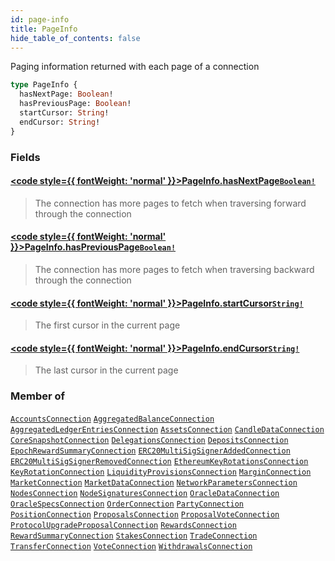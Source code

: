 ```yaml
---
id: page-info
title: PageInfo
hide_table_of_contents: false
---
```








Paging information returned with each page of a connection

```graphql
type PageInfo {
  hasNextPage: Boolean!
  hasPreviousPage: Boolean!
  startCursor: String!
  endCursor: String!
}
```


### Fields

#### [<code style={{ fontWeight: 'normal' }}>PageInfo.<b>hasNextPage</b></code>](#)<Bullet />[`Boolean!`](/mainnet/api/graphql/scalars/boolean) <Badge class="secondary" text="non-null"/> <Badge class="secondary" text="scalar"/>
> The connection has more pages to fetch when traversing forward through the connection
> 

#### [<code style={{ fontWeight: 'normal' }}>PageInfo.<b>hasPreviousPage</b></code>](#)<Bullet />[`Boolean!`](/mainnet/api/graphql/scalars/boolean) <Badge class="secondary" text="non-null"/> <Badge class="secondary" text="scalar"/>
> The connection has more pages to fetch when traversing backward through the connection
> 

#### [<code style={{ fontWeight: 'normal' }}>PageInfo.<b>startCursor</b></code>](#)<Bullet />[`String!`](/mainnet/api/graphql/scalars/string) <Badge class="secondary" text="non-null"/> <Badge class="secondary" text="scalar"/>
> The first cursor in the current page
> 

#### [<code style={{ fontWeight: 'normal' }}>PageInfo.<b>endCursor</b></code>](#)<Bullet />[`String!`](/mainnet/api/graphql/scalars/string) <Badge class="secondary" text="non-null"/> <Badge class="secondary" text="scalar"/>
> The last cursor in the current page
> 



### Member of

[`AccountsConnection`](/mainnet/api/graphql/objects/accounts-connection)  <Badge class="secondary" text="object"/><Bullet />[`AggregatedBalanceConnection`](/mainnet/api/graphql/objects/aggregated-balance-connection)  <Badge class="secondary" text="object"/><Bullet />[`AggregatedLedgerEntriesConnection`](/mainnet/api/graphql/objects/aggregated-ledger-entries-connection)  <Badge class="secondary" text="object"/><Bullet />[`AssetsConnection`](/mainnet/api/graphql/objects/assets-connection)  <Badge class="secondary" text="object"/><Bullet />[`CandleDataConnection`](/mainnet/api/graphql/objects/candle-data-connection)  <Badge class="secondary" text="object"/><Bullet />[`CoreSnapshotConnection`](/mainnet/api/graphql/objects/core-snapshot-connection)  <Badge class="secondary" text="object"/><Bullet />[`DelegationsConnection`](/mainnet/api/graphql/objects/delegations-connection)  <Badge class="secondary" text="object"/><Bullet />[`DepositsConnection`](/mainnet/api/graphql/objects/deposits-connection)  <Badge class="secondary" text="object"/><Bullet />[`EpochRewardSummaryConnection`](/mainnet/api/graphql/objects/epoch-reward-summary-connection)  <Badge class="secondary" text="object"/><Bullet />[`ERC20MultiSigSignerAddedConnection`](/mainnet/api/graphql/objects/erc20-multi-sig-signer-added-connection)  <Badge class="secondary" text="object"/><Bullet />[`ERC20MultiSigSignerRemovedConnection`](/mainnet/api/graphql/objects/erc20-multi-sig-signer-removed-connection)  <Badge class="secondary" text="object"/><Bullet />[`EthereumKeyRotationsConnection`](/mainnet/api/graphql/objects/ethereum-key-rotations-connection)  <Badge class="secondary" text="object"/><Bullet />[`KeyRotationConnection`](/mainnet/api/graphql/objects/key-rotation-connection)  <Badge class="secondary" text="object"/><Bullet />[`LiquidityProvisionsConnection`](/mainnet/api/graphql/objects/liquidity-provisions-connection)  <Badge class="secondary" text="object"/><Bullet />[`MarginConnection`](/mainnet/api/graphql/objects/margin-connection)  <Badge class="secondary" text="object"/><Bullet />[`MarketConnection`](/mainnet/api/graphql/objects/market-connection)  <Badge class="secondary" text="object"/><Bullet />[`MarketDataConnection`](/mainnet/api/graphql/objects/market-data-connection)  <Badge class="secondary" text="object"/><Bullet />[`NetworkParametersConnection`](/mainnet/api/graphql/objects/network-parameters-connection)  <Badge class="secondary" text="object"/><Bullet />[`NodesConnection`](/mainnet/api/graphql/objects/nodes-connection)  <Badge class="secondary" text="object"/><Bullet />[`NodeSignaturesConnection`](/mainnet/api/graphql/objects/node-signatures-connection)  <Badge class="secondary" text="object"/><Bullet />[`OracleDataConnection`](/mainnet/api/graphql/objects/oracle-data-connection)  <Badge class="secondary" text="object"/><Bullet />[`OracleSpecsConnection`](/mainnet/api/graphql/objects/oracle-specs-connection)  <Badge class="secondary" text="object"/><Bullet />[`OrderConnection`](/mainnet/api/graphql/objects/order-connection)  <Badge class="secondary" text="object"/><Bullet />[`PartyConnection`](/mainnet/api/graphql/objects/party-connection)  <Badge class="secondary" text="object"/><Bullet />[`PositionConnection`](/mainnet/api/graphql/objects/position-connection)  <Badge class="secondary" text="object"/><Bullet />[`ProposalsConnection`](/mainnet/api/graphql/objects/proposals-connection)  <Badge class="secondary" text="object"/><Bullet />[`ProposalVoteConnection`](/mainnet/api/graphql/objects/proposal-vote-connection)  <Badge class="secondary" text="object"/><Bullet />[`ProtocolUpgradeProposalConnection`](/mainnet/api/graphql/objects/protocol-upgrade-proposal-connection)  <Badge class="secondary" text="object"/><Bullet />[`RewardsConnection`](/mainnet/api/graphql/objects/rewards-connection)  <Badge class="secondary" text="object"/><Bullet />[`RewardSummaryConnection`](/mainnet/api/graphql/objects/reward-summary-connection)  <Badge class="secondary" text="object"/><Bullet />[`StakesConnection`](/mainnet/api/graphql/objects/stakes-connection)  <Badge class="secondary" text="object"/><Bullet />[`TradeConnection`](/mainnet/api/graphql/objects/trade-connection)  <Badge class="secondary" text="object"/><Bullet />[`TransferConnection`](/mainnet/api/graphql/objects/transfer-connection)  <Badge class="secondary" text="object"/><Bullet />[`VoteConnection`](/mainnet/api/graphql/objects/vote-connection)  <Badge class="secondary" text="object"/><Bullet />[`WithdrawalsConnection`](/mainnet/api/graphql/objects/withdrawals-connection)  <Badge class="secondary" text="object"/>



